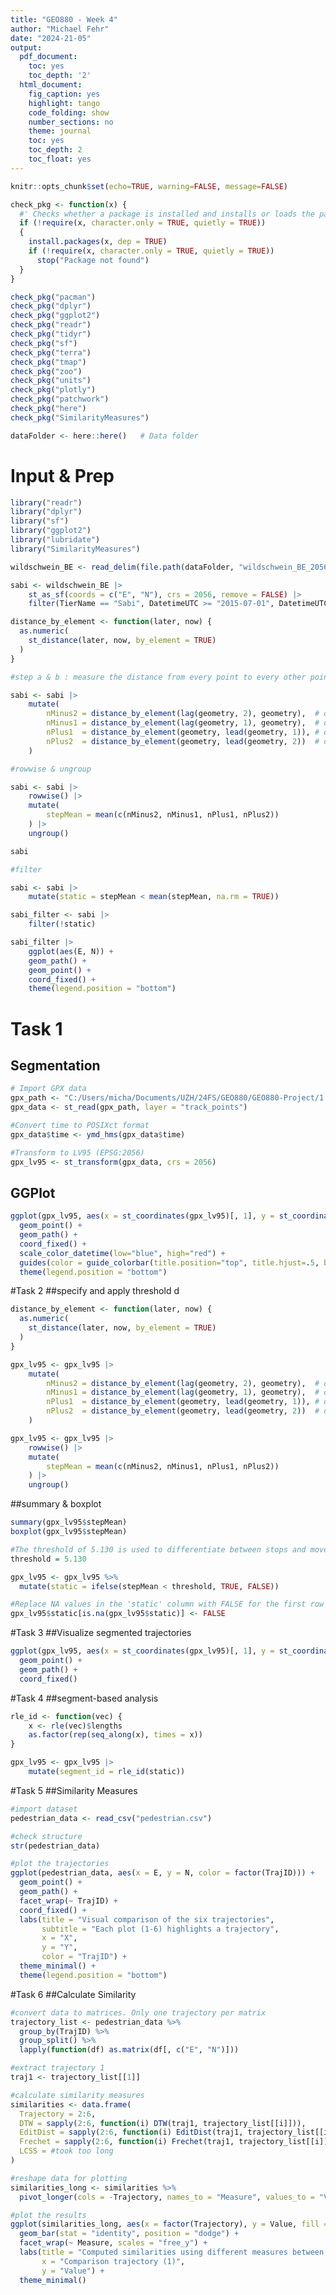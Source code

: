 ```yaml
---
title: "GEO880 - Week 4"
author: "Michael Fehr"
date: "2024-21-05"
output:
  pdf_document:
    toc: yes
    toc_depth: '2'
  html_document:
    fig_caption: yes
    highlight: tango
    code_folding: show
    number_sections: no
    theme: journal
    toc: yes
    toc_depth: 2
    toc_float: yes
---
```



```r
knitr::opts_chunk$set(echo=TRUE, warning=FALSE, message=FALSE)

```


```r

check_pkg <- function(x) {
  #' Checks whether a package is installed and installs or loads the package
  if (!require(x, character.only = TRUE, quietly = TRUE))
  {
    install.packages(x, dep = TRUE)
    if (!require(x, character.only = TRUE, quietly = TRUE))
      stop("Package not found")
  }
}

check_pkg("pacman")
check_pkg("dplyr")
check_pkg("ggplot2")
check_pkg("readr")
check_pkg("tidyr")
check_pkg("sf")
check_pkg("terra")
check_pkg("tmap")
check_pkg("zoo")
check_pkg("units")
check_pkg("plotly")
check_pkg("patchwork")
check_pkg("here")
check_pkg("SimilarityMeasures")

dataFolder <- here::here()   # Data folder
```

# Input & Prep
```r

library("readr")
library("dplyr")
library("sf")
library("ggplot2")
library("lubridate")
library("SimilarityMeasures")

wildschwein_BE <- read_delim(file.path(dataFolder, "wildschwein_BE_2056.csv"), ",")

sabi <- wildschwein_BE |>
    st_as_sf(coords = c("E", "N"), crs = 2056, remove = FALSE) |>
    filter(TierName == "Sabi", DatetimeUTC >= "2015-07-01", DatetimeUTC < "2015-07-03")

distance_by_element <- function(later, now) {
  as.numeric(
    st_distance(later, now, by_element = TRUE)
  )
}

#step a & b : measure the distance from every point to every other point

sabi <- sabi |>
    mutate(
        nMinus2 = distance_by_element(lag(geometry, 2), geometry),  # distance to pos -30 minutes
        nMinus1 = distance_by_element(lag(geometry, 1), geometry),  # distance to pos -15 minutes
        nPlus1  = distance_by_element(geometry, lead(geometry, 1)), # distance to pos +15 mintues
        nPlus2  = distance_by_element(geometry, lead(geometry, 2))  # distance to pos +30 minutes
    )

#rowwise & ungroup

sabi <- sabi |>
    rowwise() |>
    mutate(
        stepMean = mean(c(nMinus2, nMinus1, nPlus1, nPlus2))
    ) |>
    ungroup()

sabi

#filter

sabi <- sabi |>
    mutate(static = stepMean < mean(stepMean, na.rm = TRUE))

sabi_filter <- sabi |>
    filter(!static)

sabi_filter |>
    ggplot(aes(E, N)) +
    geom_path() +
    geom_point() +
    coord_fixed() +
    theme(legend.position = "bottom")
```

# Task 1
## Segmentation
```r

# Import GPX data
gpx_path <- "C:/Users/micha/Documents/UZH/24FS/GEO880/GEO880-Project/1 Project Files/Data/Wanderung 4.gpx"
gpx_data <- st_read(gpx_path, layer = "track_points") 

#Convert time to POSIXct format
gpx_data$time <- ymd_hms(gpx_data$time)

#Transform to LV95 (EPSG:2056)
gpx_lv95 <- st_transform(gpx_data, crs = 2056)
```

## GGPlot
```r

ggplot(gpx_lv95, aes(x = st_coordinates(gpx_lv95)[, 1], y = st_coordinates(gpx_lv95)[, 2], color = time)) +
  geom_point() +
  geom_path() +
  coord_fixed() +
  scale_color_datetime(low="blue", high="red") +
  guides(color = guide_colorbar(title.position="top", title.hjust=.5, barwidth = unit(20, "lines"), barheight = unit(.5, "lines"))) +
  theme(legend.position = "bottom")
```

#Task 2
##specify and apply threshold d
```r
distance_by_element <- function(later, now) {
  as.numeric(
    st_distance(later, now, by_element = TRUE)
  )
}

gpx_lv95 <- gpx_lv95 |>
    mutate(
        nMinus2 = distance_by_element(lag(geometry, 2), geometry),  # distance to pos -30 minutes
        nMinus1 = distance_by_element(lag(geometry, 1), geometry),  # distance to pos -15 minutes
        nPlus1  = distance_by_element(geometry, lead(geometry, 1)), # distance to pos +15 mintues
        nPlus2  = distance_by_element(geometry, lead(geometry, 2))  # distance to pos +30 minutes
    )

gpx_lv95 <- gpx_lv95 |>
    rowwise() |>
    mutate(
        stepMean = mean(c(nMinus2, nMinus1, nPlus1, nPlus2))
    ) |>
    ungroup()
```

##summary & boxplot
```r
summary(gpx_lv95$stepMean)
boxplot(gpx_lv95$stepMean)

#The threshold of 5.130 is used to differentiate between stops and moves
threshold = 5.130

gpx_lv95 <- gpx_lv95 %>%
  mutate(static = ifelse(stepMean < threshold, TRUE, FALSE))

#Replace NA values in the 'static' column with FALSE for the first row
gpx_lv95$static[is.na(gpx_lv95$static)] <- FALSE
```

#Task 3
##Visualize segmented trajectories
```r
ggplot(gpx_lv95, aes(x = st_coordinates(gpx_lv95)[, 1], y = st_coordinates(gpx_lv95)[, 2], color = static)) +
  geom_point() +
  geom_path() +
  coord_fixed()
```

#Task 4
##segment-based analysis
```r
rle_id <- function(vec) {
    x <- rle(vec)$lengths
    as.factor(rep(seq_along(x), times = x))
}

gpx_lv95 <- gpx_lv95 |>
    mutate(segment_id = rle_id(static))
```

#Task 5
##Similarity Measures
```r
#import dataset
pedestrian_data <- read_csv("pedestrian.csv")

#check structure
str(pedestrian_data)

#plot the trajectories
ggplot(pedestrian_data, aes(x = E, y = N, color = factor(TrajID))) +
  geom_point() +
  geom_path() +
  facet_wrap(~ TrajID) +
  coord_fixed() +
  labs(title = "Visual comparison of the six trajectories",
       subtitle = "Each plot (1-6) highlights a trajectory",
       x = "X",
       y = "Y",
       color = "TrajID") +
  theme_minimal() +
  theme(legend.position = "bottom")
```

#Task 6
##Calculate Similarity
```r
#convert data to matrices. Only one trajectory per matrix
trajectory_list <- pedestrian_data %>%
  group_by(TrajID) %>%
  group_split() %>%
  lapply(function(df) as.matrix(df[, c("E", "N")]))

#extract trajectory 1
traj1 <- trajectory_list[[1]]

#calculate similarity measures
similarities <- data.frame(
  Trajectory = 2:6,
  DTW = sapply(2:6, function(i) DTW(traj1, trajectory_list[[i]])),
  EditDist = sapply(2:6, function(i) EditDist(traj1, trajectory_list[[i]])),
  Frechet = sapply(2:6, function(i) Frechet(traj1, trajectory_list[[i]])),
  LCSS = #took too long
)

#reshape data for plotting
similarities_long <- similarities %>%
  pivot_longer(cols = -Trajectory, names_to = "Measure", values_to = "Value")

#plot the results
ggplot(similarities_long, aes(x = factor(Trajectory), y = Value, fill = Measure)) +
  geom_bar(stat = "identity", position = "dodge") +
  facet_wrap(~ Measure, scales = "free_y") +
  labs(title = "Computed similarities using different measures between trajectory 1 and other trajectories",
       x = "Comparison trajectory (1)",
       y = "Value") +
  theme_minimal()
```
